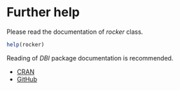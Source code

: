 # Further help

Please read the documentation of *rocker* class.

```r
help(rocker)
```

Reading of *DBI* package documentation is recommended.

* [CRAN](https://cran.r-project.org/package=DBI)
* [GitHub](https://github.com/r-dbi/DBI)
